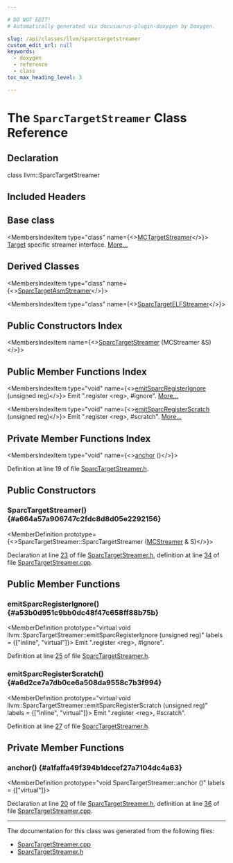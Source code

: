 ```yaml
---

# DO NOT EDIT!
# Automatically generated via docusaurus-plugin-doxygen by Doxygen.

slug: /api/classes/llvm/sparctargetstreamer
custom_edit_url: null
keywords:
  - doxygen
  - reference
  - class
toc_max_heading_level: 3

---
```





# The `SparcTargetStreamer` Class Reference

<DoxygenPage pluginConfig={pluginConfig}>



## Declaration

<CodeBlock>class llvm::SparcTargetStreamer</CodeBlock>

## Included Headers

<IncludesList>
<IncludesListItem
  filePath="Target/Sparc/MCTargetDesc/SparcTargetStreamer.h"
  permalink="/docs/api/files/lib/lib/target/lib/target/sparc/lib/target/sparc/mctargetdesc/sparctargetstreamer-h"
  isLocal="true" />
</IncludesList>

## Base class

<MembersIndex>

<MembersIndexItem
  type="class"
  name={<><a href="/docs/api/classes/llvm/mctargetstreamer">MCTargetStreamer</a></>}>
<a href="/docs/api/classes/llvm/target">Target</a> specific streamer interface. <a href="/docs/api/classes/llvm/mctargetstreamer/#details">More...</a>
</MembersIndexItem>

</MembersIndex>

## Derived Classes

<MembersIndex>

<MembersIndexItem
  type="class"
  name={<><a href="/docs/api/classes/llvm/sparctargetasmstreamer">SparcTargetAsmStreamer</a></>}>
</MembersIndexItem>

<MembersIndexItem
  type="class"
  name={<><a href="/docs/api/classes/llvm/sparctargetelfstreamer">SparcTargetELFStreamer</a></>}>
</MembersIndexItem>

</MembersIndex>

## Public Constructors Index

<MembersIndex>

<MembersIndexItem
  name={<><a href="#a664a57a906747c2fdc8d8d05e2292156">SparcTargetStreamer</a> (MCStreamer &amp;S)</>}>
</MembersIndexItem>

</MembersIndex>

## Public Member Functions Index

<MembersIndex>

<MembersIndexItem
  type="void"
  name={<><a href="#a53b0d951c9bb0dc48f47c658ff88b75b">emitSparcRegisterIgnore</a> (unsigned reg)</>}>
Emit &quot;.register &lt;reg&gt;, #ignore&quot;. <a href="#a53b0d951c9bb0dc48f47c658ff88b75b">More...</a>
</MembersIndexItem>

<MembersIndexItem
  type="void"
  name={<><a href="#a6d2ce7a7db0ce6a508da9558c7b3f994">emitSparcRegisterScratch</a> (unsigned reg)</>}>
Emit &quot;.register &lt;reg&gt;, #scratch&quot;. <a href="#a6d2ce7a7db0ce6a508da9558c7b3f994">More...</a>
</MembersIndexItem>

</MembersIndex>

## Private Member Functions Index

<MembersIndex>

<MembersIndexItem
  type="void"
  name={<><a href="#a1faffa49f394b1dccef27a7104dc4a63">anchor</a> ()</>}>
</MembersIndexItem>

</MembersIndex>


Definition at line 19 of file <a href="/docs/api/files/lib/lib/target/lib/target/sparc/lib/target/sparc/mctargetdesc/sparctargetstreamer-h">SparcTargetStreamer.h</a>.

<SectionDefinition>

## Public Constructors

### SparcTargetStreamer() {#a664a57a906747c2fdc8d8d05e2292156}

<MemberDefinition
  prototype={<>SparcTargetStreamer::SparcTargetStreamer (<a href="/docs/api/classes/llvm/mcstreamer">MCStreamer</a> &amp; S)</>}>

Declaration at line <a href="/docs/api/files/lib/lib/target/lib/target/sparc/lib/target/sparc/mctargetdesc/sparctargetstreamer-h/#l00023">23</a> of file <a href="/docs/api/files/lib/lib/target/lib/target/sparc/lib/target/sparc/mctargetdesc/sparctargetstreamer-h">SparcTargetStreamer.h</a>, definition at line <a href="/docs/api/files/lib/lib/target/lib/target/sparc/lib/target/sparc/mctargetdesc/sparctargetstreamer-cpp/#l00034">34</a> of file <a href="/docs/api/files/lib/lib/target/lib/target/sparc/lib/target/sparc/mctargetdesc/sparctargetstreamer-cpp">SparcTargetStreamer.cpp</a>.
</MemberDefinition>

</SectionDefinition>

<SectionDefinition>

## Public Member Functions

### emitSparcRegisterIgnore() {#a53b0d951c9bb0dc48f47c658ff88b75b}

<MemberDefinition
  prototype="virtual void llvm::SparcTargetStreamer::emitSparcRegisterIgnore (unsigned reg)"
  labels = {["inline", "virtual"]}>
Emit &quot;.register &lt;reg&gt;, #ignore&quot;.

Definition at line <a href="/docs/api/files/lib/lib/target/lib/target/sparc/lib/target/sparc/mctargetdesc/sparctargetstreamer-h/#l00025">25</a> of file <a href="/docs/api/files/lib/lib/target/lib/target/sparc/lib/target/sparc/mctargetdesc/sparctargetstreamer-h">SparcTargetStreamer.h</a>.
</MemberDefinition>

### emitSparcRegisterScratch() {#a6d2ce7a7db0ce6a508da9558c7b3f994}

<MemberDefinition
  prototype="virtual void llvm::SparcTargetStreamer::emitSparcRegisterScratch (unsigned reg)"
  labels = {["inline", "virtual"]}>
Emit &quot;.register &lt;reg&gt;, #scratch&quot;.

Definition at line <a href="/docs/api/files/lib/lib/target/lib/target/sparc/lib/target/sparc/mctargetdesc/sparctargetstreamer-h/#l00027">27</a> of file <a href="/docs/api/files/lib/lib/target/lib/target/sparc/lib/target/sparc/mctargetdesc/sparctargetstreamer-h">SparcTargetStreamer.h</a>.
</MemberDefinition>

</SectionDefinition>

<SectionDefinition>

## Private Member Functions

### anchor() {#a1faffa49f394b1dccef27a7104dc4a63}

<MemberDefinition
  prototype="void SparcTargetStreamer::anchor ()"
  labels = {["virtual"]}>

Declaration at line <a href="/docs/api/files/lib/lib/target/lib/target/sparc/lib/target/sparc/mctargetdesc/sparctargetstreamer-h/#l00020">20</a> of file <a href="/docs/api/files/lib/lib/target/lib/target/sparc/lib/target/sparc/mctargetdesc/sparctargetstreamer-h">SparcTargetStreamer.h</a>, definition at line <a href="/docs/api/files/lib/lib/target/lib/target/sparc/lib/target/sparc/mctargetdesc/sparctargetstreamer-cpp/#l00036">36</a> of file <a href="/docs/api/files/lib/lib/target/lib/target/sparc/lib/target/sparc/mctargetdesc/sparctargetstreamer-cpp">SparcTargetStreamer.cpp</a>.
</MemberDefinition>

</SectionDefinition>

<hr/>

The documentation for this class was generated from the following files:

<ul>
<li><a href="/docs/api/files/lib/lib/target/lib/target/sparc/lib/target/sparc/mctargetdesc/sparctargetstreamer-cpp">SparcTargetStreamer.cpp</a></li>
<li><a href="/docs/api/files/lib/lib/target/lib/target/sparc/lib/target/sparc/mctargetdesc/sparctargetstreamer-h">SparcTargetStreamer.h</a></li>
</ul>

</DoxygenPage>
